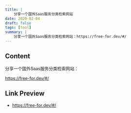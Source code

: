 ```yaml
---
title: |
    分享一个国外Saas服务分类检索网站
date: 2020-02-04
draft: false
tags: [tool]
summary: |
    分享一个国外Saas服务分类检索网站：https://free-for.dev/#/
---
```


## Content

分享一个国外Saas服务分类检索网站：

https://free-for.dev/#/

## Link Preview

- https://free-for.dev/#/
